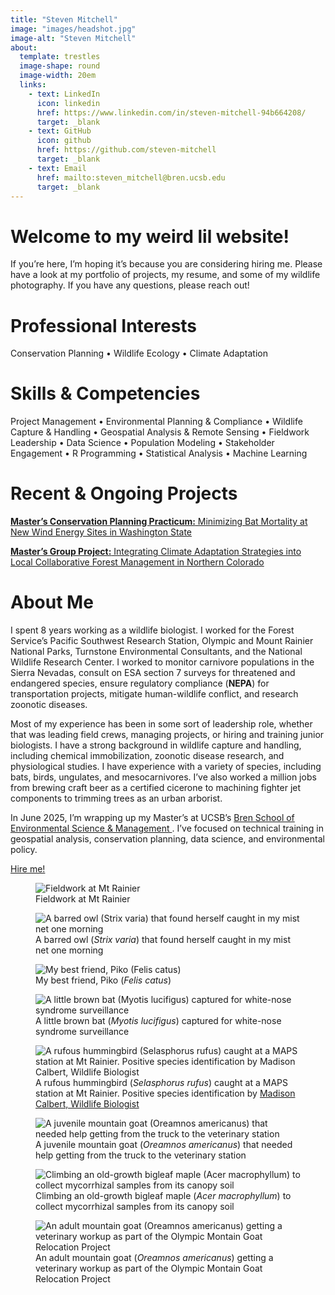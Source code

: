 ```yaml
---
title: "Steven Mitchell"
image: "images/headshot.jpg"
image-alt: "Steven Mitchell"
about:
  template: trestles
  image-shape: round
  image-width: 20em
  links: 
    - text: LinkedIn
      icon: linkedin
      href: https://www.linkedin.com/in/steven-mitchell-94b664208/
      target: _blank
    - text: GitHub
      icon: github
      href: https://github.com/steven-mitchell
      target: _blank
    - text: Email
      href: mailto:steven_mitchell@bren.ucsb.edu
      target: _blank
---
```


# Welcome to my weird lil website!

If you're here, I'm hoping it's because you are considering hiring me. Please have a look at my portfolio of projects, my resume, and some of my wildlife photography. If you have any questions, please reach out!

# Professional Interests

Conservation Planning $\bullet$ Wildlife Ecology $\bullet$ Climate Adaptation

# Skills & Competencies

Project Management $\bullet$ Environmental Planning & Compliance  $\bullet$ Wildlife Capture & Handling $\bullet$ Geospatial Analysis & Remote Sensing $\bullet$ Fieldwork Leadership $\bullet$ Data Science $\bullet$ Population Modeling $\bullet$ Stakeholder Engagement $\bullet$ R Programming $\bullet$ Statistical Analysis $\bullet$ Machine Learning

# Recent & Ongoing Projects

<a href="https://steven-mitchell.github.io/projects/conservation-practicum-bats-and-wind-energy/"> **Master's Conservation Planning Practicum:** Minimizing Bat Mortality at New Wind Energy Sites in Washington State </a>

<a href="https://bren.ucsb.edu/projects/integrating-climate-adaptation-strategies-local-collaborative-forest-management-northern"> **Master's Group Project:** Integrating Climate Adaptation Strategies into Local Collaborative Forest Management in Northern Colorado </a>

# About Me

I spent 8 years working as a wildlife biologist. I worked for the Forest Service's Pacific Southwest Research Station, Olympic and Mount Rainier National Parks, Turnstone Environmental Consultants, and the National Wildlife Research Center. I worked to monitor carnivore populations in the Sierra Nevadas, consult on ESA section 7 surveys for threatened and endangered species, ensure regulatory compliance (**NEPA**) for transportation projects, mitigate human-wildlife conflict, and research zoonotic diseases.

Most of my experience has been in some sort of leadership role, whether that was leading field crews, managing projects, or hiring and training junior biologists. I have a strong background in wildlife capture and handling, including chemical immobilization, zoonotic disease research, and physiological studies. I have experience with a variety of species, including bats, birds, ungulates, and mesocarnivores. I've also worked a million jobs from brewing craft beer as a certified cicerone to machining fighter jet components to trimming trees as an urban arborist.

In June 2025, I'm wrapping up my Master's at UCSB's <a href="https://bren.ucsb.edu/"> Bren School of Environmental Science & Management </a>. I've focused on technical training in geospatial analysis, conservation planning, data science, and environmental policy.

::: orange-text
<a href="https://www.linkedin.com/in/steven-mitchell-94b664208/"> Hire me! </a>
:::

::: {layout-ncol="2"}
![Fieldwork at Mt Rainier](images/lake-mystic.jpg)

![A barred owl (*Strix varia*) that found herself caught in my mist net one morning](images/me-with-stva.jpg)

![My best friend, Piko (*Felis catus*)](images/poke-piko.jpg)

![A little brown bat (*Myotis lucifigus*) captured for white-nose syndrome surveillance](images/me-with-mylu.jpg)

![A rufous hummingbird (*Selasphorus rufus*) caught at a MAPS station at Mt Rainier. Positive species identification by <a href="https://madicalbert.github.io/"> Madison Calbert, Wildlife Biologist </a>](images/hummingbird.jpg)

![A juvenile mountain goat (*Oreamnos americanus*) that needed help getting from the truck to the veterinary station](images/mtn-goat-baby.jpg)

![Climbing an old-growth bigleaf maple (*Acer macrophyllum*) to collect mycorrhizal samples from its canopy soil](images/climbing-maple.jpg)

![An adult mountain goat (*Oreamnos americanus*) getting a veterinary workup as part of the Olympic Montain Goat Relocation Project](images/mtn-goat-workup.jpg)
:::

